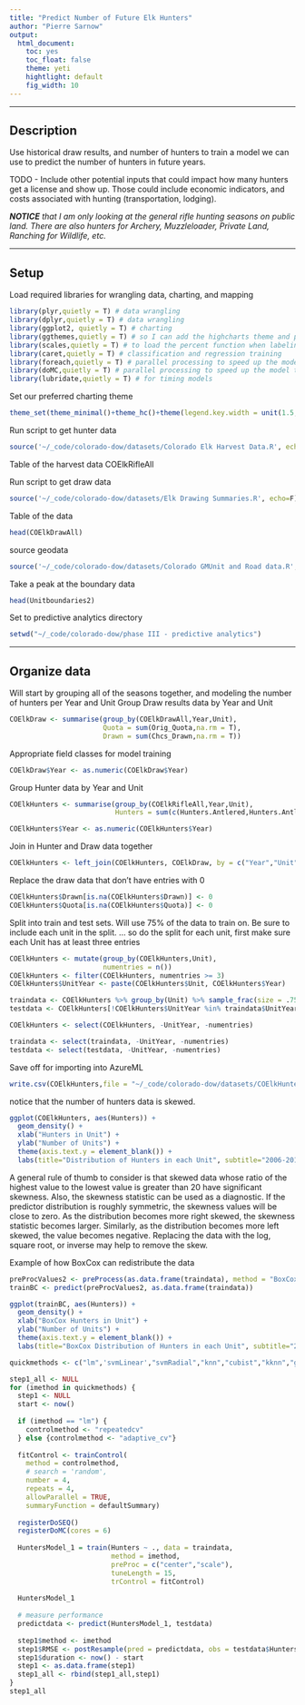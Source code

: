```yaml
---
title: "Predict Number of Future Elk Hunters"
author: "Pierre Sarnow"
output:
  html_document:
    toc: yes
    toc_float: false
    theme: yeti
    hightlight: default
    fig_width: 10
---
```



***
## Description
Use historical draw results, and number of hunters to train a model we can use to 
predict the number of hunters in future years.

TODO - Include other potential inputs that could impact how many hunters get a license
and show up. Those could include economic indicators, and costs associated with hunting
(transportation, lodging).

*__NOTICE__ that I am only looking at the general rifle hunting seasons on public land. There are also 
hunters for Archery, Muzzleloader, Private Land, Ranching for Wildlife, etc.*

***
## Setup
Load required libraries for wrangling data, charting, and mapping
```r
library(plyr,quietly = T) # data wrangling
library(dplyr,quietly = T) # data wrangling
library(ggplot2, quietly = T) # charting
library(ggthemes,quietly = T) # so I can add the highcharts theme and palette
library(scales,quietly = T) # to load the percent function when labeling plots
library(caret,quietly = T) # classification and regression training
library(foreach,quietly = T) # parallel processing to speed up the model training
library(doMC,quietly = T) # parallel processing to speed up the model training
library(lubridate,quietly = T) # for timing models
```

Set our preferred charting theme
```r
theme_set(theme_minimal()+theme_hc()+theme(legend.key.width = unit(1.5, "cm")))
```

Run script to get hunter data
```r
source('~/_code/colorado-dow/datasets/Colorado Elk Harvest Data.R', echo=F)
```

Table of the harvest data
COElkRifleAll

Run script to get draw data
```r
source('~/_code/colorado-dow/datasets/Elk Drawing Summaries.R', echo=F)
```

Table of the data
```r
head(COElkDrawAll)
```

source geodata
```r
source('~/_code/colorado-dow/datasets/Colorado GMUnit and Road data.R', echo=F)
```

Take a peak at the boundary data
```r
head(Unitboundaries2)
```

Set to predictive analytics directory
```r
setwd("~/_code/colorado-dow/phase III - predictive analytics")
```

***
## Organize data
Will start by grouping all of the seasons together, and modeling the number of hunters per
Year and Unit
Group Draw results data by Year and Unit
```r
COElkDraw <- summarise(group_by(COElkDrawAll,Year,Unit),
                       Quota = sum(Orig_Quota,na.rm = T),
                       Drawn = sum(Chcs_Drawn,na.rm = T))
```

Appropriate field classes for model training
```r
COElkDraw$Year <- as.numeric(COElkDraw$Year)
```

Group Hunter data by Year and Unit
```r
COElkHunters <- summarise(group_by(COElkRifleAll,Year,Unit),
                          Hunters = sum(c(Hunters.Antlered,Hunters.Antlerless,Hunters.Either),na.rm = T))

COElkHunters$Year <- as.numeric(COElkHunters$Year)
```

Join in Hunter and Draw data together
```r
COElkHunters <- left_join(COElkHunters, COElkDraw, by = c("Year","Unit"))
```

Replace the draw data that don't have entries with 0
```r
COElkHunters$Drawn[is.na(COElkHunters$Drawn)] <- 0
COElkHunters$Quota[is.na(COElkHunters$Quota)] <- 0
```

Split into train and test sets. Will use 75% of the data to train on. Be sure to include
each unit in the split. ... so do the split for each unit, first make sure each Unit has
at least three entries

```r
COElkHunters <- mutate(group_by(COElkHunters,Unit),
                       numentries = n())
COElkHunters <- filter(COElkHunters, numentries >= 3)
COElkHunters$UnitYear <- paste(COElkHunters$Unit, COElkHunters$Year)

traindata <- COElkHunters %>% group_by(Unit) %>% sample_frac(size = .75, replace = F)
testdata <- COElkHunters[!COElkHunters$UnitYear %in% traindata$UnitYear,]

COElkHunters <- select(COElkHunters, -UnitYear, -numentries)

traindata <- select(traindata, -UnitYear, -numentries)
testdata <- select(testdata, -UnitYear, -numentries)
```


Save off for importing into AzureML
```r
write.csv(COElkHunters,file = "~/_code/colorado-dow/datasets/COElkHunters.csv",row.names = F)
```

notice that the number of hunters data is skewed.
```r
ggplot(COElkHunters, aes(Hunters)) + 
  geom_density() +
  xlab("Hunters in Unit") +
  ylab("Number of Units") +
  theme(axis.text.y = element_blank()) +
  labs(title="Distribution of Hunters in each Unit", subtitle="2006-2017", caption="source: cpw.state.co.us")

```


A general rule of thumb to consider is that skewed data whose ratio of the highest value to the 
lowest value is greater than 20 have significant skewness. Also, the skewness statistic can be 
used as a diagnostic. If the predictor distribution is roughly symmetric, the skewness values 
will be close to zero. As the distribution becomes more right skewed, the skewness statistic 
becomes larger. Similarly, as the distribution becomes more left skewed, the value becomes negative.
Replacing the data with the log, square root, or inverse may help to remove the skew.

Example of how BoxCox can redistribute the data
```r
preProcValues2 <- preProcess(as.data.frame(traindata), method = "BoxCox")
trainBC <- predict(preProcValues2, as.data.frame(traindata))
```

```r
ggplot(trainBC, aes(Hunters)) + 
  geom_density() +
  xlab("BoxCox Hunters in Unit") +
  ylab("Number of Units") +
  theme(axis.text.y = element_blank()) +
  labs(title="BoxCox Distribution of Hunters in each Unit", subtitle="2006-2017", caption="source: cpw.state.co.us")
```


```r
quickmethods <- c("lm",'svmLinear',"svmRadial","knn","cubist","kknn","glm.nb")

step1_all <- NULL
for (imethod in quickmethods) {
  step1 <- NULL
  start <- now()
  
  if (imethod == "lm") {
    controlmethod <- "repeatedcv"
  } else {controlmethod <- "adaptive_cv"}
  
  fitControl <- trainControl(
    method = controlmethod,
    # search = 'random',
    number = 4,
    repeats = 4,
    allowParallel = TRUE,
    summaryFunction = defaultSummary)
  
  registerDoSEQ()
  registerDoMC(cores = 6)
  
  HuntersModel_1 = train(Hunters ~ ., data = traindata,
                         method = imethod,
                         preProc = c("center","scale"), 
                         tuneLength = 15,
                         trControl = fitControl)
  
  HuntersModel_1
  
  # measure performance
  predictdata <- predict(HuntersModel_1, testdata)
  
  step1$method <- imethod
  step1$RMSE <- postResample(pred = predictdata, obs = testdata$Hunters)[1]
  step1$duration <- now() - start
  step1 <- as.data.frame(step1)
  step1_all <- rbind(step1_all,step1)
}
step1_all
```

